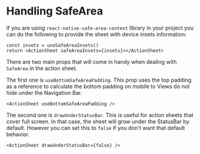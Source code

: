 # Handling SafeArea

If you are using `react-native-safe-area-context` library in your project you can do the following to provide the sheet with device insets information:

```tsx
const insets = useSafeAreaInsets()
return <ActionSheet safeAreaInsets={insets}></ActionSheet>
```

There are two main props that will come in handy when dealing with `SafeArea` in the action sheet.

The first one is `useBottomSafeAreaPadding`. This prop uses the top padding as a reference to calculate the bottom padding on mobile to Views do not hide under the Navigation Bar.

```tsx
<ActionSheet useBottomSafeAreaPadding />
```

The second one is `drawUnderStatusBar`. This is useful for action sheets that cover full screen. In that case, the sheet will grow under the StatusBar by default. However you can set this to `false` if you don't want that default behavior.

```tsx
<ActionSheet drawUnderStatusBar={false} />
```
